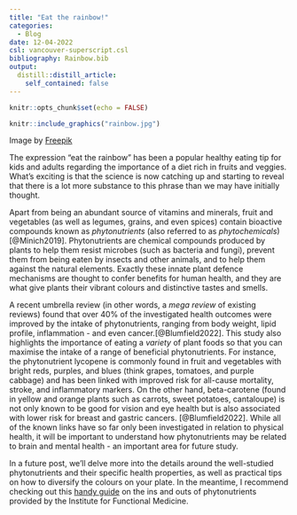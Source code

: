 ```yaml
---
title: "Eat the rainbow!"
categories:
  - Blog
date: 12-04-2022
csl: vancouver-superscript.csl
bibliography: Rainbow.bib
output:
  distill::distill_article:
    self_contained: false
---
```



```r
knitr::opts_chunk$set(echo = FALSE)
```

```r
knitr::include_graphics("rainbow.jpg")
```

Image by <a href="https://www.freepik.com/free-photo/assortment-fruits-vegetables-table_7315031.htm#query=colourful%20fruit%20and%20vegetables&position=21&from_view=search&track=ais">Freepik</a>

The expression "eat the rainbow" has been a popular healthy eating tip for kids and adults regarding the importance of a diet rich in fruits and veggies. What's exciting is that the science is now catching up and starting to reveal that there is a lot more substance to this phrase than we may have initially thought.

Apart from being an abundant source of vitamins and minerals, fruit and vegetables (as well as legumes, grains, and even spices) contain bioactive compounds known as *phytonutrients* (also referred to as *phytochemicals*)[@Minich2019]. Phytonutrients are chemical compounds produced by plants to help them resist microbes (such as bacteria and fungi), prevent them from being eaten by insects and other animals, and to help them against the natural elements. Exactly these innate plant defence mechanisms are thought to confer benefits for human health, and they are what give plants their vibrant colours and distinctive tastes and smells.

A recent umbrella review (in other words, a *mega review* of existing reviews) found that over 40% of the investigated health outcomes were improved by the intake of phytonutrients, ranging from body weight, lipid profile, inflammation - and even cancer.[@Blumfield2022]. This study also highlights the importance of eating a *variety* of plant foods so that you can maximise the intake of a range of beneficial phytonutrients. For instance, the phytonutrient lycopene is commonly found in fruit and vegetables with bright reds, purples, and blues (think grapes, tomatoes, and purple cabbage) and has been linked with improved risk for all-cause mortality, stroke, and inflammatory markers. On the other hand, beta-carotene (found in yellow and orange plants such as carrots, sweet potatoes, cantaloupe) is not only known to be good for vision and eye health but is also associated with lower risk for breast and gastric cancers. [@Blumfield2022]. While all of the known links have so far only been investigated in relation to physical health, it will be important to understand how phytonutrients may be related to brain and mental health - an important area for future study.

In a future post, we'll delve more into the details around the well-studied phytonutrients and their specific health properties, as well as practical tips on how to diversify the colours on your plate. In the meantime, I recommend checking out this [handy guide](https://doc.vortala.com/childsites/uploads/174/files/phytonutrient_spectrum_comprehensive_guide_brfinal_v2.pdf) on the ins and outs of phytonutrients provided by the Institute for Functional Medicine.